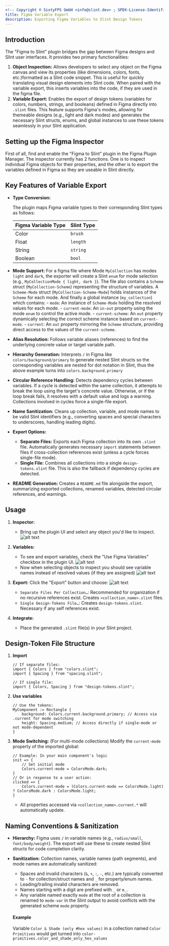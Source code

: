 ```yaml
---
<!-- Copyright © SixtyFPS GmbH <info@slint.dev> ; SPDX-License-Identifier: MIT -->
title: Figma Variable Export
description: Exporting Figma Variables to Slint Design Tokens
---
```



## Introduction
The "Figma to Slint" plugin bridges the gap between Figma designs and Slint user interfaces. It provides two primary functionalities:

1.  **Object Inspection:** Allows developers to select any object on the Figma canvas and view its properties (like dimensions, colors, fonts, etc.)formatted as a Slint code snippet. This is useful for quickly translating visual design elements into Slint code.  When paired with the variable export, this inserts variables into the code, if they are used in the figma file. 
2.  **Variable Export:** Enables the export of design tokens (variables for colors, numbers, strings, and booleans) defined in Figma directly into `.slint` files. This feature supports Figma's modes, allowing for themeable designs (e.g., light and dark modes) and generates the necessary Slint structs, enums, and global instances to use these tokens seamlessly in your Slint application.

## Setting up the Figma Inspector
First of all, find and enable the "Figma to Slint" plugin in the Figma Plugin Manager.
The inspector currently has 2 functions.  One is to inspect individual Figma objects for their properties, and the other is to export the variables defined in Figma so they are useable in Slint directly.

## Key Features of Variable Export

-   **Type Conversion:** 
    
    The plugin maps Figma variable types to their corresponding Slint types as follows:

    | Figma Variable Type | Slint Type |
    | ------------------- | ---------- |
    | Color               | `brush`    |
    | Float               | `length`   |
    | String              | `string`   |
    | Boolean             | `bool`     |

-   **Mode Support:** 
  For a figma file where Mode `MyCollection` has modes `light` and `dark`, the exporter will create a Slint `enum` for mode selection (e.g., `MyCollectionMode { light, dark }`).
  The file also contains a `Scheme` struct (`MyCollection-Scheme`) representing the structure of variables. A `Scheme-Mode` struct (`MyCollection-Scheme-Mode`) holds instances of the `Scheme` for each mode. And finally a global instance (`my_collection`) which contains:
        -   `mode`: An instance of `Scheme-Mode` holding the resolved values for each mode.
        -   `current-mode`: An `in-out` property using the mode `enum` to control the active mode.
        -   `current-scheme`: An `out` property dynamically selecting the correct scheme instance based on `current-mode`.
        -   `current`: An `out` property mirroring the `Scheme` structure, providing direct access to the values of the `current-scheme`.
-   **Alias Resolution:** Follows variable aliases (references) to find the underlying concrete value or target variable path.
-   **Hierarchy Generation:** Interprets `/` in Figma like  
    `colors/background/primary`
  to generate nested Slint structs so the corresponding variables are nested for dot notation in Slint, thus the above example turns into `colors.background.primary`
-   **Circular Reference Handling:** Detects dependency cycles between variables. If a cycle is detected within the same collection, it attempts to break the loop using the target's concrete value. Otherwise, or if the loop break fails, it resolves with a default value and logs a warning. Collections involved in cycles force a single-file export.
-   **Name Sanitization:** Cleans up collection, variable, and mode names to be valid Slint identifiers (e.g., converting spaces and special characters to underscores, handling leading digits).
-   **Export Options:**
    -   **Separate Files:** Exports each Figma collection into its own `.slint` file. Automatically generates necessary `import` statements between files if cross-collection references exist (unless a cycle forces single-file mode).
    -   **Single File:** Combines all collections into a single `design-tokens.slint` file. This is also the fallback if dependency cycles are detected.
-   **README Generation:** Creates a `README.md` file alongside the export, summarizing exported collections, renamed variables, detected circular references, and warnings.

## Usage

1.  **Inspector:**
    -   Bring up the plugin UI and select any object you'd like to inspect.
    ![alt text](inspect.jpg)
    
2.  **Variables:**
    -   To see and export variables, check the "Use Figma Variables" checkbox in the plugin UI.
    ![alt text](use-variables.jpg)
    -   Now when selecting objects to inspect you should see variable names instead of resolved values (if they are assigned)
    ![alt text](image.png)
3.  **Export:** Click the "Export" button and choose:
    ![alt text](export-variables.jpg)
    -   `Separate Files Per Collection…`: Recommended for organization if no recursive references exist. Creates `<collection_name>.slint` files.
    -   `Single Design-Tokens File…`: Creates `design-tokens.slint`. Necessary if any self references exist.
4.  **Integrate:**
    -   Place the generated `.slint` file(s) in your Slint project.


## Design-Token File Structure
      
1. **Import**
    ```slint
    // If separate files:
    import { Colors } from "colors.slint";
    import { Spacing } from "spacing.slint";
    ```
    ```slint
    // If single file:
    import { Colors, Spacing } from "design-tokens.slint";
    ```

2. **Use variables**
    ```slint
    // Use the tokens:
    MyComponent := Rectangle {
        background: Colors.current.background.primary; // Access via .current for mode switching
        height: Spacing.medium; // Access directly if single-mode or not mode-dependent
    }
    ```

3.  **Mode Switching:** (For multi-mode collections)
   Modify the `current-mode` property of the imported global:

    ```slint
    // Example: In your main component's logic
    init => {
        // Set initial mode
        Colors.current-mode = ColorsMode.dark;
    }
    // Or in response to a user action:
    clicked => {
        Colors.current-mode = (Colors.current-mode == ColorsMode.light) ? ColorsMode.dark : ColorsMode.light;
    }
    ```

    -   All properties accessed via `<collection_name>.current.*` will automatically update.

## Naming Conventions & Sanitization

-   **Hierarchy:** Figma uses `/` in variable names (e.g., `radius/small`, `font/body/weight`).  The export will use these to create nested Slint structs for code completion clarity.
-   **Sanitization:** Collection names, variable names (path segments), and mode names are automatically sanitized:
    -   Spaces and invalid characters (`&`, `+`, `:`, `-`, etc.) are typically converted to `-` for collection/struct names and `_` for property/enum names.
    -   Leading/trailing invalid characters are removed.
    -   Names starting with a digit are prefixed with `_` or `m_`.
    -   Any variable named exactly `mode` at the root of a collection is renamed to `mode-var` in the Slint output to avoid conflicts with the generated scheme `mode` property.

    #### Example
    Variable `Color & Shade (only #hex values)` in a collection named `Color Primitives` 
    would get turned into 
    `color-primitives.color_and_shade_only_hex_values`
